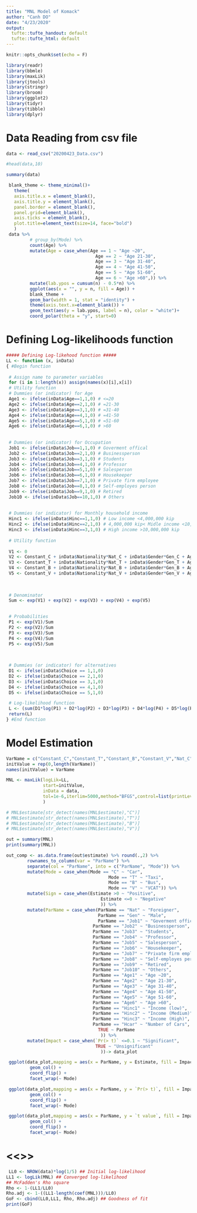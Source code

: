 ```yaml
---
title: "MNL Model of Komack"
author: "Canh DO"
date: "4/23/2020"
output:
  tufte::tufte_handout: default
  tufte::tufte_html: default
---
```


```r
knitr::opts_chunk$set(echo = F)
```


```r
library(readr)
library(bbmle)
library(maxLik)
library(jtools)
library(stringr)
library(broom)
library(ggplot2)
library(tidyr)
library(tibble)
library(dplyr)
```

# Data Reading from csv file 
```r
data <- read_csv("20200423_Data.csv")
```

```r
#head(data,10)
```

```r
summary(data)
```

```r
 blank_theme <- theme_minimal()+
   theme(
   axis.title.x = element_blank(),
   axis.title.y = element_blank(),
   panel.border = element_blank(),
   panel.grid=element_blank(),
   axis.ticks = element_blank(),
   plot.title=element_text(size=14, face="bold")
   )
 data %>%
         # group_by(Mode) %>%
         count(Age) %>%
         mutate(Age = case_when(Age == 1 ~ "Age ~20",
                                  Age == 2 ~ "Age 21-30",
                                  Age == 3 ~ "Age 31-40",
                                  Age == 4 ~ "Age 41-50",
                                  Age == 5 ~ "Age 51-60",
                                  Age == 6 ~ "Age >60",)) %>%
         mutate(lab.ypos = cumsum(n) - 0.5*n) %>%
         ggplot(aes(x = "", y = n, fill = Age)) +
         blank_theme +
         geom_bar(width = 1, stat = "identity") +
         theme(axis.text.x=element_blank()) +
         geom_text(aes(y = lab.ypos, label = n), color = "white")+
         coord_polar(theta = "y", start=0)
```


# Defining Log-likelihoods function
```r
##### Defining Log-likehood function #####
LL <- function (x, inData)
{ #Begin function
 
 # Assign name to parameter variables
 for (i in 1:length(x)) assign(names(x)[i],x[i])
 # Utility function
 # Dummies (or indicator) for Age
 Age1 <- ifelse(inData$Age==1,1,0) # <=20 
 Age2 <- ifelse(inData$Age==2,1,0) # =21-30
 Age3 <- ifelse(inData$Age==3,1,0) # =31-40
 Age4 <- ifelse(inData$Age==4,1,0) # =41-50
 Age5 <- ifelse(inData$Age==5,1,0) # =51-60
 Age6 <- ifelse(inData$Age==6,1,0) # >60
 
 
 # Dummies (or indicator) for Occupation
 Job1 <- ifelse(inData$Job==1,1,0) # Goverment offical
 Job2 <- ifelse(inData$Job==2,1,0) # Businessperson
 Job3 <- ifelse(inData$Job==3,1,0) # Students
 Job4 <- ifelse(inData$Job==4,1,0) # Professor
 Job5 <- ifelse(inData$Job==5,1,0) # Salesperson
 Job6 <- ifelse(inData$Job==6,1,0) # Housekeeper
 Job7 <- ifelse(inData$Job==7,1,0) # Private firm employee
 Job8 <- ifelse(inData$Job==8,1,0) # Self-employes person
 Job9 <- ifelse(inData$Job==9,1,0) # Retired
 Job10 <- ifelse(inData$Job==10,1,0) # Others
 
 
 # Dummies (or indicator) for Monthly household income
 Hinc1 <- ifelse(inData$Hinc==1,1,0) # Low income <4,000,000 kip
 Hinc2 <- ifelse(inData$Hinc==2,1,0) # 4,000,000 kip< Midle income <10,000,000 kip
 Hinc3 <- ifelse(inData$Hinc==3,1,0) # High income >10,000,000 kip
 
 # Utility function
 
 V1 <- 0 
 V2 <- Constant_C + inData$Nationality*Nat_C + inData$Gender*Gen_C + Age2*Age2_C + Age3*Age3_C + Age4*Age4_C + Age5*Age5_C + Age6*Age6_C + Job1*Job1_C + Job2*Job2_C + Job3*Job3_C + Job7*Job4_C + Hinc3*Hinc3_C + Hinc2*Hinc2_C + inData$Hcar*Hcar_C 
 V3 <- Constant_T + inData$Nationality*Nat_T + inData$Gender*Gen_T + Age2*Age2_T + Age3*Age3_T + Age4*Age4_T + Age5*Age5_T + Age6*Age6_T + Job1*Job1_T + Job2*Job2_T + Job3*Job3_T + Job7*Job4_T + Hinc3*Hinc3_T + Hinc2*Hinc2_T + inData$Hcar*Hcar_T 
 V4 <- Constant_B + inData$Nationality*Nat_B + inData$Gender*Gen_B + Age2*Age2_B + Age3*Age3_B + Age4*Age4_B + Age5*Age5_B + Age6*Age6_B + Job1*Job1_B + Job2*Job2_B + Job3*Job3_B + Job7*Job4_B + Hinc3*Hinc3_B + Hinc2*Hinc2_B + inData$Hcar*Hcar_B 
 V5 <- Constant_V + inData$Nationality*Nat_V + inData$Gender*Gen_V + Age2*Age2_V + Age3*Age3_V + Age4*Age4_V + Age5*Age5_V + Age6*Age6_V + Job1*Job1_V + Job2*Job2_V + Job3*Job3_V + Job7*Job4_V + Hinc3*Hinc3_V + Hinc2*Hinc2_V + inData$Hcar*Hcar_V 
 
 
 
 # Denominator
 Sum <- exp(V1) + exp(V2) + exp(V3) + exp(V4) + exp(V5)

 
 # Probabilities
 P1 <- exp(V1)/Sum
 P2 <- exp(V2)/Sum
 P3 <- exp(V3)/Sum
 P4 <- exp(V4)/Sum
 P5 <- exp(V5)/Sum
 
 

 # Dummies (or indicator) for alternatives
 D1 <- ifelse(inData$Choice == 1,1,0)
 D2 <- ifelse(inData$Choice == 2,1,0)
 D3 <- ifelse(inData$Choice == 3,1,0)
 D4 <- ifelse(inData$Choice == 4,1,0)
 D5 <- ifelse(inData$Choice == 5,1,0)

 # Log-likelihood function
 L <- (sum(D1*log(P1) + D2*log(P2) + D3*log(P3) + D4*log(P4) + D5*log(P5)))
 return(L)
} #End function
```

# Model Estimation
```r
VarName = c("Constant_C","Constant_T","Constant_B","Constant_V","Nat_C","Nat_T","Nat_B","Nat_V","Gen_C","Gen_T","Gen_B","Gen_V","Age2_C","Age2_T","Age2_B","Age2_V","Age3_C","Age3_T","Age3_B","Age3_V","Age4_C","Age4_T","Age4_B","Age4_V","Age5_C","Age5_T","Age5_B","Age5_V","Age6_C","Age6_T","Age6_B","Age6_V","Job1_C","Job1_T","Job1_B","Job1_V","Job2_C","Job2_T","Job2_B","Job2_V","Job3_C","Job3_T","Job3_B","Job3_V","Job4_C","Job4_T","Job4_B","Job4_V","Hinc3_C","Hinc3_T","Hinc3_B","Hinc3_V","Hinc2_C","Hinc2_T","Hinc2_B","Hinc2_V","Hcar_C","Hcar_T","Hcar_B","Hcar_V")
initValue = rep(0,length(VarName))
names(initValue) = VarName

MNL <- maxLik(logLik=LL,
              start=initValue,
              inData = data,
              tol=1e-6,iterlim=5000,method="BFGS",control=list(printLevel=0)
              )
```

```r
# MNL$estimate[str_detect(names(MNL$estimate),"C")]
# MNL$estimate[str_detect(names(MNL$estimate),"T")]
# MNL$estimate[str_detect(names(MNL$estimate),"B")]
# MNL$estimate[str_detect(names(MNL$estimate),"V")]

out = summary(MNL)
print(summary(MNL))
```

```r
out_comp <- as.data.frame(out$estimate) %>% round(.,2) %>% 
        rownames_to_column(var = "ParName") %>%
        separate(col = "ParName", into = c("ParName", "Mode")) %>%
        mutate(Mode = case_when(Mode == "C" ~ "Car",
                                       Mode == "T" ~ "Taxi",
                                       Mode == "B" ~ "Bus",
                                       Mode == "V" ~ "VCAT")) %>%
        mutate(Sign = case_when(Estimate >0 ~ "Positive",
                                    Estimate <=0 ~ "Negative"
                                    )) %>%
        mutate(ParName = case_when(ParName == "Nat" ~ "Foreigner",
                                   ParName == "Gen" ~ "Male",
                                   ParName == "Job1" ~ "Goverment offical",
                                 ParName == "Job2" ~ "Businessperson",
                                 ParName == "Job3" ~ "Students",
                                 ParName == "Job4" ~ "Professor",
                                 ParName == "Job5" ~ "Salesperson",
                                 ParName == "Job6" ~ "Housekeeper",
                                 ParName == "Job7" ~ "Private firm employee",
                                 ParName == "Job8" ~ "Self-employes person",
                                 ParName == "Job9" ~ "Retired",
                                 ParName == "Job10" ~ "Others",
                                 ParName == "Age1" ~ "Age ~20", 
                                 ParName == "Age2" ~ "Age 21-30",
                                 ParName == "Age3" ~ "Age 31-40",
                                 ParName == "Age4" ~ "Age 41-50",
                                 ParName == "Age5" ~ "Age 51-60",
                                 ParName == "Age6" ~ "Age >60",
                                 ParName == "Hinc1" ~ "Income (low)",
                                 ParName == "Hinc2" ~ "Income (Medium)",
                                 ParName == "Hinc3" ~ "Income (High)",
                                 ParName == "Hcar" ~ "Number of Cars",
                                   TRUE ~ ParName
                                    )) %>%
        mutate(Impact = case_when(`Pr(> t)` <=0.1 ~ "Significant",
                                  TRUE ~ "Unsignificant"
                                    ))-> data_plot
```

```r

 ggplot(data_plot,mapping = aes(x = ParName, y = Estimate, fill = Impact))+
         geom_col() +
         coord_flip() +
         facet_wrap(~ Mode)

```

```r

 ggplot(data_plot,mapping = aes(x = ParName, y = `Pr(> t)`, fill = Impact))+
         geom_col() +
         coord_flip() +
         facet_wrap(~ Mode)

```

```r

 ggplot(data_plot,mapping = aes(x = ParName, y = `t value`, fill = Impact))+
         geom_col() +
         coord_flip() +
         facet_wrap(~ Mode)

```


# <<<Fourth step>>>
```r
 LL0 <- NROW(data)*log(1/5) ## Initial log-likelihood
LL1 <- logLik(MNL) ## Converged log-likelihood
## McFadden's Rho square
Rho <- 1-(LL1/LL0)
Rho.adj <- 1-((LL1-length(coef(MNL)))/LL0)
GoF <- cbind(LL0,LL1, Rho, Rho.adj) ## Goodness of fit
print(GoF)
```



